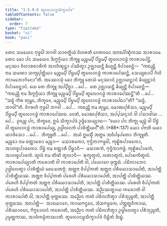 ```yaml
---
title: "1.5.9.6 ᨲᩪᩃᩮᩣᨶᨴ᩠ᨵᩈᩥᨠ᩠ᨡᩣᨸᨴ"
tableOfContents: false
sidebar:
  order: 7
type: "tipitaka"
basket: "vi"
book: "paci"
---
```



<DynamicBreadcrumb />

<Division number="526" book="paci">

<Paragraph number="1543" book="paci">
ᨲᩮᨶ ᩈᨾᨿᩮᨶ ᨻᩩᨴ᩠ᨵᩮᩤ ᨽᨣᩅᩤ ᩈᩣᩅᨲ᩠ᨳᩥᨿᩴ ᩅᩥᩉᩁᨲᩥ ᨩᩮᨲᩅᨶᩮ ᩋᨶᩣᨳᨸᩥᨱ᩠ᨯᩥᨠᩔ ᩋᩣᩁᩣᨾᩮ. ᨲᩮᨶ ᨡᩮᩣ ᨸᨶ ᩈᨾᨿᩮᨶ ᨨᨻ᩠ᨻᨣ᩠ᨣᩥᨿᩣ ᨽᩥᨠ᩠ᨡᩪ ᨾᨬ᩠ᨧᨾ᩠ᨸᩥ ᨸᩦᨮᨾ᩠ᨸᩥ ᨲᩪᩃᩮᩣᨶᨴ᩠ᨵᩴ ᨠᩣᩁᩣᨸᩮᨶ᩠ᨲᩥ. ᨾᨶᩩᩔᩣ ᩅᩥᩉᩣᩁᨧᩣᩁᩥᨠᩴ ᩋᩣᩉᩥᨱ᩠ᨯᨶ᩠ᨲᩣ ᨸᩔᩥᨲ᩠ᩅᩣ ᩏᨩ᩠ᨫᩣᨿᨶ᩠ᨲᩥ ᨡᩥᨿ᩠ᨿᨶ᩠ᨲᩥ ᩅᩥᨸᩣᨧᩮᨶ᩠ᨲᩥ—  “ᨠᨳᨬ᩠ᩉᩥ ᨶᩣᨾ ᩈᨾᨱᩣ ᩈᨠ᩠ᨿᨸᩩᨲ᩠ᨲᩥᨿᩣ ᨾᨬ᩠ᨧᨾ᩠ᨸᩥ ᨸᩦᨮᨾ᩠ᨸᩥ ᨲᩪᩃᩮᩣᨶᨴ᩠ᨵᩴ ᨠᩣᩁᩣᨸᩮᩔᨶ᩠ᨲᩥ, ᩈᩮᨿ᩠ᨿᨳᩣᨸᩥ ᨣᩥᩉᩦ ᨠᩣᨾᨽᩮᩣᨣᩥᨶᩮᩣ”ᨲᩥ.
</Paragraph>

<Paragraph number="1544" book="paci">
ᩋᩔᩮᩣᩈᩩᩴ ᨡᩮᩣ ᨽᩥᨠ᩠ᨡᩪ ᨲᩮᩈᩴ ᨾᨶᩩᩔᩣᨶᩴ ᩏᨩ᩠ᨫᩣᨿᨶ᩠ᨲᩣᨶᩴ ᨡᩥᨿ᩠ᨿᨶ᩠ᨲᩣᨶᩴ ᩅᩥᨸᩣᨧᩮᨶ᩠ᨲᩣᨶᩴ. ᨿᩮ ᨲᩮ ᨽᩥᨠ᩠ᨡᩪ ᩋᨸ᩠ᨸᩥᨧ᩠ᨨᩣ …ᨸᩮ…  ᨲᩮ ᩏᨩ᩠ᨫᩣᨿᨶ᩠ᨲᩥ ᨡᩥᨿ᩠ᨿᨶ᩠ᨲᩥ ᩅᩥᨸᩣᨧᩮᨶ᩠ᨲᩥ—  “ᨠᨳᨬ᩠ᩉᩥ ᨶᩣᨾ ᨨᨻ᩠ᨻᨣ᩠ᨣᩥᨿᩣ ᨽᩥᨠ᩠ᨡᩪ ᨾᨬ᩠ᨧᨾ᩠ᨸᩥ ᨸᩦᨮᨾ᩠ᨸᩥ ᨲᩪᩃᩮᩣᨶᨴ᩠ᨵᩴ ᨠᩣᩁᩣᨸᩮᩔᨶ᩠ᨲᩦ”ᨲᩥ …ᨸᩮ…  “ᩈᨧ᩠ᨧᩴ ᨠᩥᩁ ᨲᩩᨾ᩠ᩉᩮ, ᨽᩥᨠ᩠ᨡᩅᩮ, ᨾᨬ᩠ᨧᨾ᩠ᨸᩥ ᨸᩦᨮᨾ᩠ᨸᩥ ᨲᩪᩃᩮᩣᨶᨴ᩠ᨵᩴ ᨠᩣᩁᩣᨸᩮᨳᩣ”ᨲᩥ? “ᩈᨧ᩠ᨧᩴ, ᨽᨣᩅᩤ”ᨲᩥ. ᩅᩥᨣᩁᩉᩥ ᨻᩩᨴ᩠ᨵᩮᩤ ᨽᨣᩅᩤ …ᨸᩮ…  ᨠᨳᨬ᩠ᩉᩥ ᨶᩣᨾ ᨲᩩᨾ᩠ᩉᩮ, ᨾᩮᩣᨥᨸᩩᩁᩥᩈᩣ, ᨾᨬ᩠ᨧᨾ᩠ᨸᩥ ᨸᩦᨮᨾ᩠ᨸᩥ ᨲᩪᩃᩮᩣᨶᨴ᩠ᨵᩴ ᨠᩣᩁᩣᨸᩮᩔᨳ. ᨶᩮᨲᩴ, ᨾᩮᩣᨥᨸᩩᩁᩥᩈᩣ, ᩋᨸ᩠ᨸᩈᨶ᩠ᨶᩣᨶᩴ ᩅᩤ ᨸᩈᩣᨴᩤᨿ …ᨸᩮ…  ᩑᩅᨬ᩠ᨧ ᨸᨶ, ᨽᩥᨠ᩠ᨡᩅᩮ, ᩍᨾᩴ ᩈᩥᨠ᩠ᨡᩣᨸᨴᩴ ᩏᨴ᩠ᨴᩥᩈᩮᨿ᩠ᨿᩣᨳ—
</Paragraph>

</Division>
<Division number="527" book="paci">

<Paragraph number="1545" book="paci">
<Emphasis>“ᨿᩮᩣ ᨸᨶ ᨽᩥᨠ᩠ᨡᩩ ᨾᨬ᩠ᨧᩴ ᩅᩤ ᨸᩦᨮᩴ ᩅᩤ ᨲᩪᩃᩮᩣᨶᨴ᩠ᨵᩴ ᨠᩣᩁᩣᨸᩮᨿ᩠ᨿ, ᩏᨴ᩠ᨴᩤᩃᨶᨠᩴ ᨸᩣᨧᩥᨲ᩠ᨲᩥᨿᨶ᩺”</Emphasis>ᨲᩥ. (*88*:<Emphasis>137</Emphasis>)
</Paragraph>

</Division>
<Division number="528" book="paci">

<Paragraph number="1546" book="paci">
<Emphasis>ᨿᩮᩣ ᨸᨶᩣ</Emphasis>ᨲᩥ ᨿᩮᩣ ᨿᩣᨴᩥᩈᩮᩣ …ᨸᩮ…  <Emphasis>ᨽᩥᨠ᩠ᨡᩪ</Emphasis>ᨲᩥ …ᨸᩮ…  ᩋᨿᩴ ᩍᨾᩈ᩠ᨾᩥᩴ ᩋᨲ᩠ᨳᩮ ᩋᨵᩥᨸ᩠ᨸᩮᨲᩮᩣ ᨽᩥᨠ᩠ᨡᩪᨲᩥ.
</Paragraph>

<Paragraph number="1547" book="paci">
<Emphasis>ᨾᨬ᩠ᨧᩮᩣ</Emphasis> ᨶᩣᨾ ᨧᨲ᩠ᨲᩣᩁᩮᩣ ᨾᨬ᩠ᨧᩣ—  ᨾᩈᩣᩁᨠᩮᩣ, ᨻᩩᨶ᩠ᨴᩥᨠᩣᨻᨴ᩠ᨵᩮᩤ, ᨠᩩᩊᩦᩁᨸᩣᨴᨠᩮᩣ, ᩋᩣᩉᨧ᩠ᨧᨸᩣᨴᨠᩮᩣ.
</Paragraph>

<Paragraph number="1548" book="paci">
<Emphasis>ᨸᩦᨮᩴ</Emphasis> ᨶᩣᨾ ᨧᨲ᩠ᨲᩣᩁᩥ ᨸᩦᨮᩣᨶᩥ—  ᨾᩈᩣᩁᨠᩴ, ᨻᩩᨶ᩠ᨴᩥᨠᩣᨻᨴ᩠ᨵᩴ, ᨠᩩᩊᩦᩁᨸᩣᨴᨠᩴ, ᩋᩣᩉᨧ᩠ᨧᨸᩣᨴᨠᩴ.
</Paragraph>

<Paragraph number="1549" book="paci">
<Emphasis>ᨲᩪᩃᩴ</Emphasis> ᨶᩣᨾ ᨲᩦᨱᩥ ᨲᩪᩃᩣᨶᩥ—  ᩁᩩᨠ᩠ᨡᨲᩪᩃᩴ, ᩃᨲᩣᨲᩪᩃᩴ, ᨸᩮᩣᨭᨠᩥᨲᩪᩃᩴ.
</Paragraph>

<Paragraph number="1550" book="paci">
<Emphasis>ᨠᩣᩁᩣᨸᩮᨿ᩠ᨿᩣ</Emphasis>ᨲᩥ ᨠᩁᩮᩣᨲᩥ ᩅᩤ ᨠᩣᩁᩣᨸᩮᨲᩥ ᩅᩤ, ᨸᨿᩮᩣᨣᩮ ᨴᩩᨠ᩠ᨠᨭᩴ. ᨸᨭᩥᩃᩣᨽᩮᨶ ᩏᨴ᩠ᨴᩤᩃᩮᨲ᩠ᩅᩣ ᨸᩣᨧᩥᨲ᩠ᨲᩥᨿᩴ ᨴᩮᩈᩮᨲᨻ᩠ᨻᩴ.
</Paragraph>

</Division>
<Division number="529" book="paci">

<Paragraph number="1551" book="paci">
ᩋᨲ᩠ᨲᨶᩣ ᩅᩥᨸ᩠ᨸᨠᨲᩴ ᩋᨲ᩠ᨲᨶᩣ ᨸᩁᩥᨿᩮᩣᩈᩣᨸᩮᨲᩥ, ᩋᩣᨸᨲ᩠ᨲᩥ ᨸᩣᨧᩥᨲ᩠ᨲᩥᨿᩔ. ᩋᨲ᩠ᨲᨶᩣ ᩅᩥᨸ᩠ᨸᨠᨲᩴ ᨸᩁᩮᩉᩥ ᨸᩁᩥᨿᩮᩣᩈᩣᨸᩮᨲᩥ, ᩋᩣᨸᨲ᩠ᨲᩥ ᨸᩣᨧᩥᨲ᩠ᨲᩥᨿᩔ. ᨸᩁᩮᩉᩥ ᩅᩥᨸ᩠ᨸᨠᨲᩴ ᩋᨲ᩠ᨲᨶᩣ ᨸᩁᩥᨿᩮᩣᩈᩣᨸᩮᨲᩥ, ᩋᩣᨸᨲ᩠ᨲᩥ ᨸᩣᨧᩥᨲ᩠ᨲᩥᨿᩔ. ᨸᩁᩮᩉᩥ ᩅᩥᨸ᩠ᨸᨠᨲᩴ ᨸᩁᩮᩉᩥ ᨸᩁᩥᨿᩮᩣᩈᩣᨸᩮᨲᩥ, ᩋᩣᨸᨲ᩠ᨲᩥ ᨸᩣᨧᩥᨲ᩠ᨲᩥᨿᩔ.
</Paragraph>

<Paragraph number="1552" book="paci">
ᩋᨬ᩠ᨬᩔᨲ᩠ᨳᩣᨿ ᨠᩁᩮᩣᨲᩥ ᩅᩤ ᨠᩣᩁᩣᨸᩮᨲᩥ ᩅᩤ, ᩋᩣᨸᨲ᩠ᨲᩥ ᨴᩩᨠ᩠ᨠᨭᩔ. ᩋᨬ᩠ᨬᩮᨶ ᨠᨲᩴ ᨸᨭᩥᩃᨽᩥᨲ᩠ᩅᩣ ᨸᩁᩥᨽᩩᨬ᩠ᨩᨲᩥ, ᩋᩣᨸᨲ᩠ᨲᩥ ᨴᩩᨠ᩠ᨠᨭᩔ.
</Paragraph>

</Division>
<Division number="530" book="paci">

<Paragraph number="1553" book="paci">
ᩋᨶᩣᨸᨲ᩠ᨲᩥ—  ᩋᩣᨿᩮᩣᨣᩮ, ᨠᩣᨿᨻᨶ᩠ᨵᨶᩮ, ᩋᩴᩈᨻᨴ᩠ᨵᨠᩮ, ᨸᨲ᩠ᨲᨲ᩠ᨳᩅᩥᨠᩣᨿ, ᨸᩁᩥᩔᩣᩅᨶᩮ, ᨻᩥᨻ᩠ᨻᩮᩣᩉᨶᩴ ᨠᩁᩮᩣᨲᩥ, ᩋᨬ᩠ᨬᩮᨶ ᨠᨲᩴ ᨸᨭᩥᩃᨽᩥᨲ᩠ᩅᩣ ᩏᨴ᩠ᨴᩤᩃᩮᨲ᩠ᩅᩣ ᨸᩁᩥᨽᩩᨬ᩠ᨩᨲᩥ, ᩏᨾ᩠ᨾᨲ᩠ᨲᨠᩔ, ᩋᩣᨴᩥᨠᨾ᩠ᨾᩥᨠᩔᩣᨲᩥ.

</Paragraph>
</Division>

<Paragraph number="1554" type="center" book="paci">
ᨲᩪᩃᩮᩣᨶᨴ᩠ᨵᩈᩥᨠ᩠ᨡᩣᨸᨴᩴ ᨶᩥᨭ᩠ᨮᩥᨲᩴ ᨨᨭ᩠ᨮᩴ.
</Paragraph>